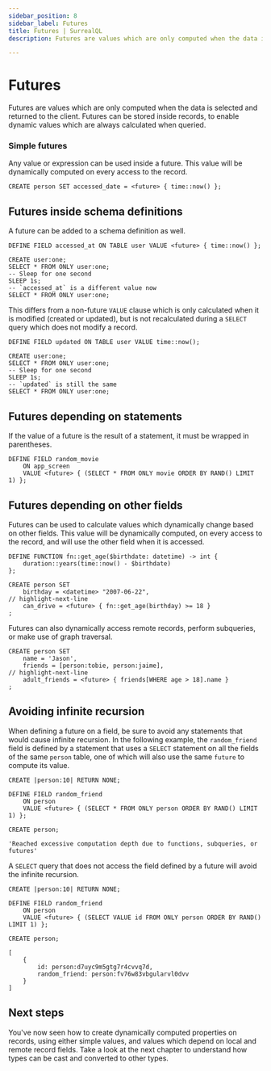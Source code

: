 ```yaml
---
sidebar_position: 8
sidebar_label: Futures
title: Futures | SurrealQL
description: Futures are values which are only computed when the data is selected and returned to the client.

---
```


# Futures

Futures are values which are only computed when the data is selected and returned to the client. Futures can be stored inside records, to enable dynamic values which are always calculated when queried.

### Simple futures

Any value or expression can be used inside a future. This value will be dynamically computed on every access to the record.

```surql
CREATE person SET accessed_date = <future> { time::now() };
```

## Futures inside schema definitions

A future can be added to a schema definition as well.

```surql
DEFINE FIELD accessed_at ON TABLE user VALUE <future> { time::now() };

CREATE user:one;
SELECT * FROM ONLY user:one;
-- Sleep for one second
SLEEP 1s;
-- `accessed_at` is a different value now
SELECT * FROM ONLY user:one;
```

This differs from a non-future `VALUE` clause which is only calculated when it is modified (created or updated), but is not recalculated during a `SELECT` query which does not modify a record.

```surql
DEFINE FIELD updated ON TABLE user VALUE time::now();

CREATE user:one;
SELECT * FROM ONLY user:one;
-- Sleep for one second
SLEEP 1s;
-- `updated` is still the same
SELECT * FROM ONLY user:one;
```

## Futures depending on statements

If the value of a future is the result of a statement, it must be wrapped in parentheses.

```surql
DEFINE FIELD random_movie
    ON app_screen
    VALUE <future> { (SELECT * FROM ONLY movie ORDER BY RAND() LIMIT 1) };
```

## Futures depending on other fields

Futures can be used to calculate values which dynamically change based on other fields. This value will be dynamically computed, on every access to the record, and will use the other field when it is accessed.

```surql
DEFINE FUNCTION fn::get_age($birthdate: datetime) -> int {
    duration::years(time::now() - $birthdate)
};

CREATE person SET
    birthday = <datetime> "2007-06-22",
// highlight-next-line
    can_drive = <future> { fn::get_age(birthday) >= 18 }
;
```
Futures can also dynamically access remote records, perform subqueries, or make use of graph traversal.

```surql
CREATE person SET
	name = 'Jason',
	friends = [person:tobie, person:jaime],
// highlight-next-line
	adult_friends = <future> { friends[WHERE age > 18].name }
;
```

## Avoiding infinite recursion

When defining a future on a field, be sure to avoid any statements that would cause infinite recursion. In the following example, the `random_friend` field is defined by a statement that uses a `SELECT` statement on all the fields of the same `person` table, one of which will also use the same `future` to compute its value.

```surql
CREATE |person:10| RETURN NONE;

DEFINE FIELD random_friend
    ON person
    VALUE <future> { (SELECT * FROM ONLY person ORDER BY RAND() LIMIT 1) };

CREATE person;
```

```surql title="Output"
'Reached excessive computation depth due to functions, subqueries, or futures'
```

A `SELECT` query that does not access the field defined by a future will avoid the infinite recursion.

```surql
CREATE |person:10| RETURN NONE;

DEFINE FIELD random_friend
    ON person
    VALUE <future> { (SELECT VALUE id FROM ONLY person ORDER BY RAND() LIMIT 1) };

CREATE person;
```

```surql title="Output"
[
	{
		id: person:d7uyc9m5gtg7r4cvvq7d,
		random_friend: person:fv76w83vbgularvl0dvv
	}
]
```

## Next steps

You've now seen how to create dynamically computed properties on records, using either simple values, and values which depend on local and remote record fields. Take a look at the next chapter to understand how types can be cast and converted to other types.
